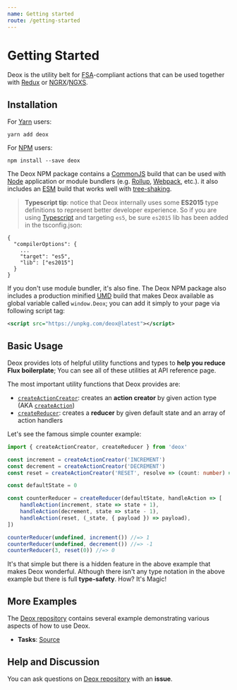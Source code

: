 ```yaml
---
name: Getting started
route: /getting-started
---
```


# Getting Started

Deox is the utility belt for [FSA](https://github.com/redux-utilities/flux-standard-action)-compliant actions
that can be used together with [Redux](https://redux.js.org/) or [NGRX](https://ngrx.io/)/[NGXS](https://ngxs.gitbook.io/ngxs).

## Installation

For [Yarn](https://yarnpkg.com/) users:

```application/x-sh
yarn add deox
```

For [NPM](https://www.npmjs.com/) users:

```application/x-sh
npm install --save deox
```

The Deox NPM package contains a [CommonJS](http://www.commonjs.org/specs/modules/1.0/) build
that can be used with [Node](https://nodejs.org/) application or module bundlers (e.g. [Rollup](https://github.com/rollup/rollup), [Webpack](https://github.com/webpack/webpack), etc.).
it also includes an [ESM](https://developer.mozilla.org/en-US/docs/Web/JavaScript/Reference/Statements/import) build that works well with [tree-shaking](https://webpack.js.org/guides/tree-shaking/).

> **Typescript tip**: notice that Deox internally uses some **ES2015** type definitions to represent better developer experience.
> So if you are using [Typescript](https://github.com/Microsoft/TypeScript) and targeting `es5`, be sure `es2015` lib has been added in the tsconfig.json:

```application/json
{
  "compilerOptions": {
    ...
    "target": "es5",
    "lib": ["es2015"]
  }
}
```

If you don't use module bundler, it's also fine.
The Deox NPM package also includes a production minified [UMD](https://github.com/umdjs/umd) build that makes Deox available as global variable called `window.Deox`;
you can add it simply to your page via following script tag:

```xml
<script src="https://unpkg.com/deox@latest"></script>
```

## Basic Usage

Deox provides lots of helpful utility functions and types to **help you reduce Flux boilerplate**;
You can see all of these utilities at API reference page.

The most important utility functions that Deox provides are:

-   [`createActionCreator`](/api-reference#createactioncreatortype-executor): creates an **action creator** by given action type (AKA [`createAction`](/api-reference#createactiontype-executor))
-   [`createReducer`](/api-reference#createreducerdefaultstate-handlermapscreator): creates a **reducer** by given default state and an array of action handlers

Let's see the famous simple counter example:

```ts
import { createActionCreator, createReducer } from 'deox'

const increment = createActionCreator('INCREMENT')
const decrement = createActionCreator('DECREMENT')
const reset = createActionCreator('RESET', resolve => (count: number) => resolve(count))

const defaultState = 0

const counterReducer = createReducer(defaultState, handleAction => [
    handleAction(increment, state => state + 1),
    handleAction(decrement, state => state - 1),
    handleAction(reset, (_state, { payload }) => payload),
])

counterReducer(undefined, increment()) //=> 1
counterReducer(undefined, decrement()) //=> -1
counterReducer(3, reset(0)) //=> 0
```

It's that simple but there is a hidden feature in the above example that makes Deox wonderful.
Although there isn't any type notation in the above example but there is full **type-safety**.
How? It's Magic!

## More Examples

The [Deox repository](https://github.com/thebrodmann/deox) contains several example demonstrating various aspects of how to use Deox.

-   **Tasks**: [Source](https://github.com/thebrodmann/deox/tree/master/examples/tasks)

## Help and Discussion

You can ask questions on [Deox repository](https://github.com/thebrodmann/deox) with an **issue**.
